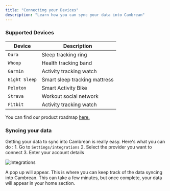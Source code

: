 ```yaml
---
title: "Connecting your Devices"
description: "Learn how you can sync your data into Cambrean"
---
```


### Supported Devices
| Device         | Description                   |        
| ---------------| ------------------------------|
| `Oura`         | Sleep tracking ring           | 
| `Whoop`        | Health tracking band          |
| `Garmin`       | Activity tracking watch       |
| `Eight Sleep`  | Smart sleep tracking mattress |
| `Peloton`      | Smart Activity Bike           |
| `Strava`       | Workout social network        |
| `Fitbit`       | Activity tracking watch       |

You can find our product roadmap <a href="https://cambrean.canny.io/"> here.</a> 

### Syncing your data
Getting your data to sync into Cambrean is really easy. Here's what you can do : 
    1. Go to `Settings/integrations` 
    2. Select the provider you want to connect 
    3. Enter your account details 
    
![Integrations](/images/settings-integrations.png)

A pop up will appear. This is where you can keep track of the data syncing into Cambrean. This can take a few minutes, but once complete, your data will appear in your home section. 
